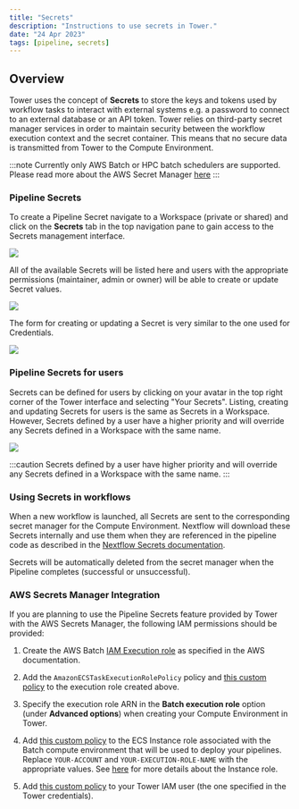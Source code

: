 ```yaml
---
title: "Secrets"
description: "Instructions to use secrets in Tower."
date: "24 Apr 2023"
tags: [pipeline, secrets]
---
```


## Overview

Tower uses the concept of **Secrets** to store the keys and tokens used by workflow tasks to interact with external systems e.g. a password to connect to an external database or an API token. Tower relies on third-party secret manager services in order to maintain security between the workflow execution context and the secret container. This means that no secure data is transmitted from Tower to the Compute Environment.

:::note
Currently only AWS Batch or HPC batch schedulers are supported. Please read more about the AWS Secret Manager [here](https://docs.aws.amazon.com/secretsmanager/index.html)
:::

### Pipeline Secrets

To create a Pipeline Secret navigate to a Workspace (private or shared) and click on the **Secrets** tab in the top navigation pane to gain access to the Secrets management interface.

![](./_images/workspace_secrets_and_credentials.png)

All of the available Secrets will be listed here and users with the appropriate permissions (maintainer, admin or owner) will be able to create or update Secret values.

![](./_images/secrets_list.png)

The form for creating or updating a Secret is very similar to the one used for Credentials.

![](./_images/secrets_creation_form.png)

### Pipeline Secrets for users

Secrets can be defined for users by clicking on your avatar in the top right corner of the Tower interface and selecting "Your Secrets". Listing, creating and updating Secrets for users is the same as Secrets in a Workspace. However, Secrets defined by a user have a higher priority and will override any Secrets defined in a Workspace with the same name.

![](./_images/personal_secrets_and_and_credentials.png)

:::caution
Secrets defined by a user have higher priority and will override any Secrets defined in a Workspace with the same name.
:::

### Using Secrets in workflows

When a new workflow is launched, all Secrets are sent to the corresponding secret manager for the Compute Environment. Nextflow will download these Secrets internally and use them when they are referenced in the pipeline code as described in the [Nextflow Secrets documentation](https://www.nextflow.io/docs/edge/secrets.html#process-secrets).

Secrets will be automatically deleted from the secret manager when the Pipeline completes (successful or unsuccessful).

### AWS Secrets Manager Integration

If you are planning to use the Pipeline Secrets feature provided by Tower with the AWS Secrets Manager, the following IAM permissions should be provided:

1.  Create the AWS Batch [IAM Execution role](https://docs.aws.amazon.com/batch/latest/userguide/execution-IAM-role.html#create-execution-role) as specified in the AWS documentation.

1.  Add the `AmazonECSTaskExecutionRolePolicy` policy and [this custom policy](../_templates/aws-batch/secrets-policy-execution-role.json) to the execution role created above.

1.  Specify the execution role ARN in the **Batch execution role** option (under **Advanced options**) when creating your Compute Environment in Tower.

1.  Add [this custom policy](../_templates/aws-batch/secrets-policy-instance-role.json) to the ECS Instance role associated with the Batch compute environment that will be used to deploy your pipelines. Replace `YOUR-ACCOUNT` and `YOUR-EXECUTION-ROLE-NAME` with the appropriate values. See [here](https://docs.aws.amazon.com/batch/latest/userguide/instance_IAM_role.html) for more details about the Instance role.

1.  Add [this custom policy](../_templates/aws-batch/secrets-policy-account.json) to your Tower IAM user (the one specified in the Tower credentials).
